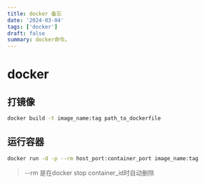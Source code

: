 ```yaml
---
title: docker 备忘
date: '2024-03-04'
tags: ['docker']
draft: false
summary: docker命令。
---
```


# docker

## 打镜像
```sh
docker build -t image_name:tag path_to_dockerfile
```

## 运行容器
```sh
docker run -d -p --rm host_port:container_port image_name:tag
```
> --rm 是在docker stop container_id时自动删除